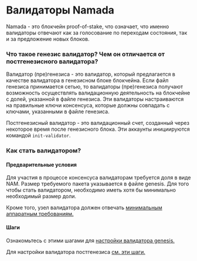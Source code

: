 # Валидаторы Namada

Namada - это блокчейн proof-of-stake, что означает, что именно валидаторы отвечают как за голосование по переходам состояния, так и за предложение новых блоков.

### Что такое генезис валидатор? Чем он отличается от постгенезисного валидатора?

Валидатор (пре)генезиса - это валидатор, который предлагается в качестве валидатора в генезисном блоке блокчейна. Если файл генезиса принимается сетью, то валидаторы (пре)генезиса получают возможность осуществлять валидационную деятельность на блокчейне с долей, указанной в файле генезиса. Эти валидаторы настраиваются на правильные ключи консенсуса, которые должны совпадать с ключами, указанными в файле генезиса.

Постгенезисный валидатор - это валидационный счет, созданный через некоторое время после генезисного блока. Эти аккаунты инициируются командой `init-validator`.

### Как стать валидатором?

#### Предварительные условия

Для участия в процессе консенсуса валидаторам требуется доля в виде NAM. Размер требуемого пакета указывается в файле genesis. Для того чтобы стать валидатором, необходимо иметь хотя бы минимально необходимый размер доли.

Кроме того, узел валидатора должен отвечать [минимальным аппаратным требованиям.](./hardware.mdx)

#### Шаги

Ознакомьтесь с этими шагами для [настройки валидатора genesis.](./validators/genesis-validator-setup.mdx)

Для настройки валидатора постгенезиса [см. эти шаги.](./validators/post-genesis-validator-setup.mdx)